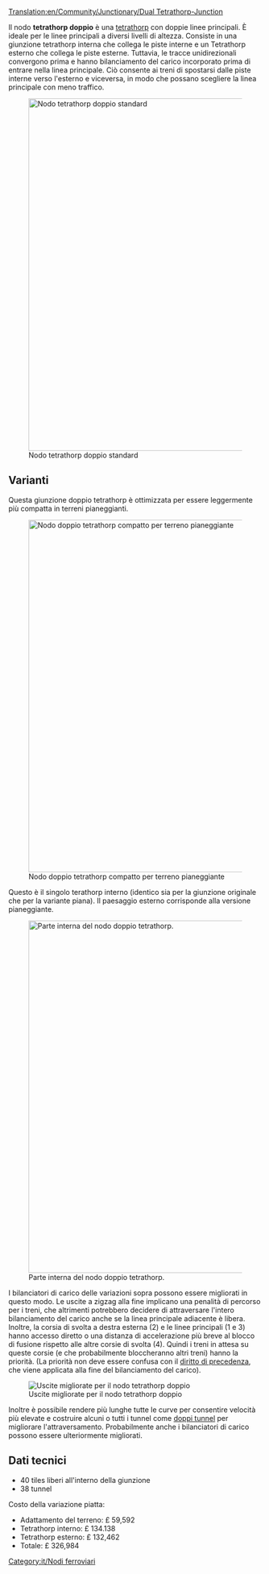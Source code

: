 [[Translation:en/Community/Junctionary/Dual Tetrathorp-Junction]]

{{it/Nodi ferroviari}}
Il nodo '''tetrathorp doppio''' è una [[it/Community/Junctionary/Tetrathorp|tetrathorp]] con doppie linee principali. È ideale per le linee principali a diversi livelli di altezza. Consiste in una giunzione tetrathorp interna che collega le piste interne e un Tetrathorp esterno che collega le piste esterne. Tuttavia, le tracce unidirezionali convergono prima e hanno bilanciamento del carico incorporato prima di entrare nella linea principale. Ciò consente ai treni di spostarsi dalle piste interne verso l'esterno e viceversa, in modo che possano scegliere la linea principale con meno traffico.

[[File:en/Dual Ttj orig.png|center|thumb|700px|Nodo tetrathorp doppio standard]]

{{it/Requisiti nodo|Circa £330,000|3|1|0|1,5|1|1|1|1|0|0|0||I treni guasti bloccano una sola linea.|
* Può gestire molti treni alla volta.
* Richiede la patch [[en/Archive/Manual/Settings/Build on slopes| building on slopes]] da abilitare (solo per le vecchie versioni di OpenTTD).
* Chiaramente strutturato, quindi probabilmente più facile da ricordare e da costruire rispetto alle giunzioni ugualmente grandi.
* Design modulare: puoi costruire prima le corsie interne, con poco spazio in più rispetto al singolo [[it/Community/Junctionary/Tetrathorp|nodo tetrathorp]] e aggiungere successivamente le corsie esterne.
'''Suggerimenti'''
* Inizia a costruire il singolo Tetrathorp interno (controlla se funziona) quindi espandi la giunzione verso l'esterno.
* Le corsie esterne per girare a destra possono essere facilmente allungate, in modo che possano contenere il tuo treno più lungo.
}}

==Varianti==
Questa giunzione doppio tetrathorp è ottimizzata per essere leggermente più compatta in terreni pianeggianti.

[[File:en/Dual Ttj flat.png|center|thumb|700px|Nodo doppio tetrathorp compatto per terreno pianeggiante]]

Questo è il singolo terathorp interno (identico sia per la giunzione originale che per la variante piana). Il paesaggio esterno corrisponde alla versione pianeggiante.

[[File:en/Dual Ttj part.png|center|thumb|700px|Parte interna del nodo doppio tetrathorp.]]

I bilanciatori di carico delle variazioni sopra possono essere migliorati in questo modo. Le uscite a zigzag alla fine implicano una penalità di percorso per i treni, che altrimenti potrebbero decidere di attraversare l'intero bilanciamento del carico anche se la linea principale adiacente è libera. Inoltre, la corsia di svolta a destra esterna (2) e le linee principali (1 e 3) hanno accesso diretto o una distanza di accelerazione più breve al blocco di fusione rispetto alle altre corsie di svolta (4). Quindi i treni in attesa su queste corsie (e che probabilmente bloccheranno altri treni) hanno la priorità. (La priorità non deve essere confusa con il [[en/Confluenza con priorità|diritto di precedenza]], che viene applicata alla fine del bilanciamento del carico).

[[File:en/Dual Ttj exits.png|center|frame|Uscite migliorate per il nodo tetrathorp doppio]]

Inoltre è possibile rendere più lunghe tutte le curve per consentire velocità più elevate e costruire alcuni o tutti i tunnel come [[it/Community/Junctionary/Doppi tunnel|doppi tunnel]] per migliorare l'attraversamento. Probabilmente anche i bilanciatori di carico possono essere ulteriormente migliorati.

==Dati tecnici==
* 40 tiles liberi all'interno della giunzione
* 38 tunnel
Costo della variazione piatta:
* Adattamento del terreno: £ 59,592
* Tetrathorp interno: £ 134.138
* Tetrathorp esterno: £ 132,462
* Totale: £ 326,984

[[Category:it/Nodi ferroviari]]